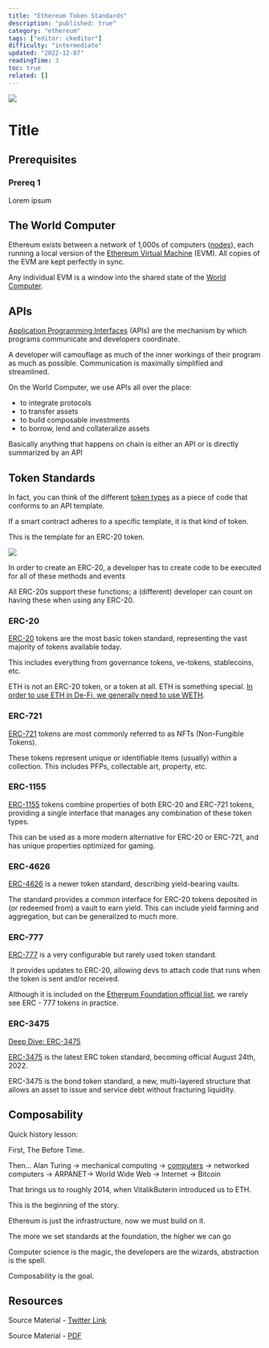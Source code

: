 ```yaml
---
title: "Ethereum Token Standards"
description: "published: true"
category: "ethereum"
tags: ["editor: ckeditor"]
difficulty: "intermediate"
updated: "2022-12-07"
readingTime: 3
toc: true
related: []
---
```


![](/images/token-standards-1.jpeg)

# Title

## Prerequisites

### Prereq 1

Lorem ipsum

## The World Computer

Ethereum exists between a network of 1,000s of computers ([nodes](https://inevitableeth.com/home/ethereum/network/node)), each running a local version of the [Ethereum Virtual Machine](https://inevitableeth.com/home/ethereum/evm) (EVM). All copies of the EVM are kept perfectly in sync. 

Any individual EVM is a window into the shared state of the [World Computer](https://inevitableeth.com/home/ethereum/world-computer).

## APIs

[Application Programming Interfaces](/concepts/api) (APIs) are the mechanism by which programs communicate and developers coordinate.

A developer will camouflage as much of the inner workings of their program as much as possible. Communication is maximally simplified and streamlined.

On the World Computer, we use APIs all over the place:

*   to integrate protocols
*   to transfer assets
*   to build composable investments
*   to borrow, lend and collateralize assets

Basically anything that happens on chain is either an API or is directly summarized by an API

## Token Standards

In fact, you can think of the different [token types](https://ethereum.org/en/developers/docs/standards/tokens/) as a piece of code that conforms to an API template. 

If a smart contract adheres to a specific template, it is that kind of token.

This is the template for an ERC-20 token. 

![](/images/token-standards-2.jpeg)

In order to create an ERC-20, a developer has to create code to be executed for all of these methods and events 

All ERC-20s support these functions; a (different) developer can count on having these when using any ERC-20.

### ERC-20

[ERC-20](https://eips.ethereum.org/EIPS/eip-20) tokens are the most basic token standard, representing the vast majority of tokens available today. 

This includes everything from governance tokens, ve-tokens, stablecoins, etc. 

ETH is not an ERC-20 token, or a token at all. ETH is something special. [In order to use ETH in De-Fi, we generally need to use WETH](https://academy.binance.com/en/articles/what-is-wrapped-ether-weth-and-how-to-wrap-it).

### ERC-721

[ERC-721](https://eips.ethereum.org/EIPS/eip-3386) tokens are most commonly referred to as NFTs (Non-Fungible Tokens). 

These tokens represent unique or identifiable items (usually) within a collection. This includes PFPs, collectable art, property, etc.

### ERC-1155

[ERC-1155](https://eips.ethereum.org/EIPS/eip-3386) tokens combine properties of both ERC-20 and ERC-721 tokens, providing a single interface that manages any combination of these token types. 

This can be used as a more modern alternative for ERC-20 or ERC-721, and has unique properties optimized for gaming.

### ERC-4626

[ERC-4626](https://eips.ethereum.org/EIPS/eip-4626) is a newer token standard, describing yield-bearing vaults. 

The standard provides a common interface for ERC-20 tokens deposited in (or redeemed from) a vault to earn yield. This can include yield farming and aggregation, but can be generalized to much more.

### ERC-777

[ERC-777](https://eips.ethereum.org/EIPS/eip-777) is a very configurable but rarely used token standard.

 It provides updates to ERC-20, allowing devs to attach code that runs when the token is sent and/or received.

Although it is included on the [Ethereum Foundation official list](https://ethereum.org/en/developers/docs/standards/tokens/), we rarely see ERC - 777 tokens in practice.

### ERC-3475

[Deep Dive: ERC-3475](/ethereum/blockchain/token-standards/erc-3475)

[ERC-3475](https://eips.ethereum.org/EIPS/eip-3475) is the latest ERC token standard, becoming official August 24th, 2022.

ERC-3475 is the bond token standard, a new, multi-layered structure that allows an asset to issue and service debt without fracturing liquidity.

## Composability

Quick history lesson:

First, The Before Time. 

Then... Alan Turing → mechanical computing → [computers](/background/mass-comm/computer) → networked computers → ARPANET→ World Wide Web → Internet → Bitcoin 

That brings us to roughly 2014, when VitalikButerin introduced us to ETH.

This is the beginning of the story. 

Ethereum is just the infrastructure, now we must build on it. 

The more we set standards at the foundation, the higher we can go

Computer science is the magic, the developers are the wizards, abstraction is the spell. 

Composability is the goal.

## Resources

Source Material - [Twitter Link](https://twitter.com/SalomonCrypto/status/1553982842232717313)

Source Material - [PDF](/twitter-pdf-2022-07-31_token_standards.pdf)
